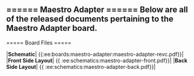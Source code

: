 ====== Maestro Adapter ======
Below are all of the released documents pertaining to the Maestro Adapter board.
----
===== Board Files =====

|**Schematic**| \{\{:ee:boards:maestro-adapter:maestro-adapter-revc.pdf\}\}|
|**Front Side Layout**| \{\{ :ee:schematics:maestro-adapter-front.pdf\}\}|
|**Back Side Layout**| \{\{ :ee:schematics:maestro-adapter-back.pdf\}\}|